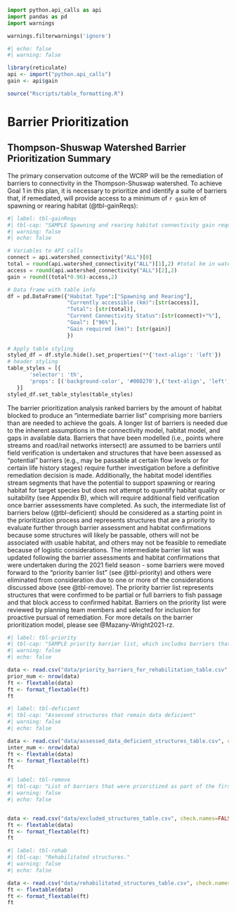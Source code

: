 ```python
import python.api_calls as api
import pandas as pd
import warnings

warnings.filterwarnings('ignore')
```
```r
#| echo: false
#| warning: false

library(reticulate)
api <- import("python.api_calls")
gain <- api$gain

source("Rscripts/table_formatting.R")

```

# Barrier Prioritization {-}


## Thompson-Shuswap Watershed Barrier Prioritization Summary {-}

The primary conservation outcome of the WCRP will be the remediation of barriers to connectivity in the Thompson-Shuswap watershed. To achieve Goal 1 in this plan, it is necessary to prioritize and identify a suite of barriers that, if remediated, will provide access to a minimum of `r gain` km of spawning or rearing habitat (@tbl-gainReqs):


```python
#| label: tbl-gainReqs
#| tbl-cap: "SAMPLE Spawning and rearing habitat connectivity gain requirements to meet WCRP goals in <watershed>. The measures of currently accessible and total habitat values are derived from the Intrinsic Potential habitat model."
#| warning: false
#| echo: false

# Variables to API calls
connect = api.watershed_connectivity("ALL")[0]
total = round(api.watershed_connectivity("ALL")[1],2) #total km in watershed
access = round(api.watershed_connectivity("ALL")[2],2)
gain = round((total*0.96)-access,2)

# Data frame with table info
df = pd.DataFrame({"Habitat Type":["Spawning and Rearing"],
                   "Currently accessible (km)":[str(access)],
                   "Total": [str(total)],
                   "Current Connectivity Status":[str(connect)+"%"],
                   "Goal": ["96%"],
                   "Gain required (km)": [str(gain)]
                   })
                   
# Apply table styling
styled_df = df.style.hide().set_properties(**{'text-align': 'left'})
# header styling
table_styles = [{
       'selector': 'th',
       'props': [('background-color', '#008270'),('text-align', 'left')]
   }]
styled_df.set_table_styles(table_styles)

```

The barrier prioritization analysis ranked barriers by the amount of habitat blocked to produce an "intermediate barrier list" comprising more barriers than are needed to achieve the goals. A longer list of barriers is needed due to the inherent assumptions in the connectivity model, habitat model, and gaps in available data. Barriers that have been modelled (i.e., points where streams and road/rail networks intersect) are assumed to be barriers until field verification is undertaken and structures that have been assessed as "potential" barriers (e.g., may be passable at certain flow levels or for certain life history stages) require further investigation before a definitive remediation decision is made. Additionally, the habitat model identifies stream segments that have the potential to support spawning or rearing habitat for target species but does not attempt to quantify habitat quality or suitability (see Appendix B), which will require additional field verification once barrier assessments have completed. As such, the intermediate list of barriers below (@tbl-deficient) should be considered as a starting point in the prioritization process and represents structures that are a priority to evaluate further through barrier assessment and habitat confirmations because some structures will likely be passable, others will not be associated with usable habitat, and others may not be feasible to remediate because of logistic considerations. The intermediate barrier list was updated following the barrier assessments and habitat confirmations that were undertaken during the 2021 field season - some barriers were moved forward to the "priority barrier list" (see @tbl-priority) and others were eliminated from consideration due to one or more of the considerations discussed above (see @tbl-remove). The priority barrier list represents structures that were confirmed to be partial or full barriers to fish passage and that block access to confirmed habitat. Barriers on the priority list were reviewed by planning team members and selected for inclusion for proactive pursual of remediation.  For more details on the barrier prioritization model, please see @Mazany-Wright2021-rz.


```r
#| label: tbl-priority
#| tbl-cap: "SAMPLE priority barrier list, which includes barriers that have undergone field assessment, been reviewed by the planning team, and selected to pursue for proactive remediation."
#| warning: false
#| echo: false

data <- read.csv("data/priority_barriers_for_rehabilitation_table.csv", check.names=FALSE)
prior_num <- nrow(data)
ft <- flextable(data)
ft <- format_flextable(ft)
ft
```

```r
#| label: tbl-deficient
#| tbl-cap: "Assessed structures that remain data deficient"
#| warning: false
#| echo: false

data <- read.csv("data/assessed_data_deficient_structures_table.csv", check.names=FALSE)
inter_num <- nrow(data)
ft <- flextable(data)
ft <- format_flextable(ft)
ft
```

```r
#| label: tbl-remove
#| tbl-cap: "List of barriers that were prioritized as part of the first iteration but were removed from consideration for pursual of proactive remediation following discussion with the planning team due to these structures not existing, being passable, not be associated with usable habitat, or deemed not feasible to remediate because of logistic considerations."
#| warning: false
#| echo: false


data <- read.csv("data/excluded_structures_table.csv", check.names=FALSE)
ft <- flextable(data)
ft <- format_flextable(ft)
ft
```


```r
#| label: tbl-rehab
#| tbl-cap: "Rehabilitated structures."
#| warning: false
#| echo: false

data <- read.csv("data/rehabilitated_structures_table.csv", check.names=FALSE)
ft <- flextable(data)
ft <- format_flextable(ft)
ft
```